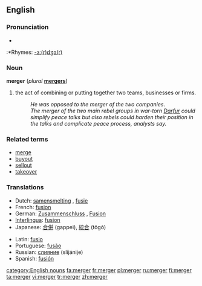 ==English==

===Pronunciation===
*{{IPA|ˈmɚdʒɝ}}
:*Rhymes: [[Rhymes:English:-ɜː(r)dʒə(r)|-ɜː(r)dʒə(r)]]

===Noun===
'''merger''' (''plural'' '''[[mergers]]''')
#the act of combining or putting together two teams, businesses or firms.
#:''He was opposed to the merger of the two companies''.
#:''The merger of the two main rebel groups in war-torn [http://en.wikipedia.org/wiki/Darfur Darfur] could simplify peace talks but also rebels could harden their position in the talks and complicate peace process, analysts say.''

===Related terms===
* [[merge]]
* [[buyout]]
* [[sellout]]
* [[takeover]]

===Translations===
{{top}}
*Dutch: [[samensmelting]] {{f}}, [[fusie]] {{f}}
*French: [[fusion]]
*German: [[Zusammenschluss]] {{m}}, [[Fusion]] {{f}}
*[[Interlingua]]: [[fusion]]
*Japanese: [[合併]] (gappei), [[統合]] (tōgō)
{{mid}}
*Latin: [[fusio]] {{f}}
*Portuguese: [[fusão]] {{f}}
*Russian: [[слияние]] (slijánije) {{n}}
*Spanish: [[fusión]] {{f}}
{{bottom}}
[[category:English nouns]]
[[fa:merger]]
[[fr:merger]]
[[pl:merger]]
[[ru:merger]]
[[fi:merger]]
[[ta:merger]]
[[vi:merger]]
[[tr:merger]]
[[zh:merger]]